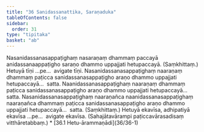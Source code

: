 ```yaml
---
title: "36 Sanidassanattika, Saraṇaduka"
tableOfContents: false
sidebar:
  order: 31
type: "tipitaka"
basket: "ab"
---
```



<DynamicBreadcrumb />

<Division number="114">

<Paragraph number="251">
Nasanidassanasappaṭighaṃ nasaraṇaṃ dhammaṃ paccayā anidassanaappaṭigho saraṇo dhammo uppajjati hetupaccayā. (Saṃkhittaṃ.) Hetuyā tīṇi …pe…  avigate tīṇi.

</Paragraph>

<Paragraph number="252">
Nasanidassanasappaṭighaṃ naaraṇaṃ dhammaṃ paṭicca sanidassanasappaṭigho araṇo dhammo uppajjati hetupaccayā…  satta.

</Paragraph>

<Paragraph number="253">
Naanidassanasappaṭighaṃ naaraṇaṃ dhammaṃ paṭicca sanidassanasappaṭigho araṇo dhammo uppajjati hetupaccayā…  satta.

</Paragraph>

<Paragraph number="254">
Nasanidassanasappaṭighaṃ naaraṇañca naanidassanasappaṭighaṃ naaraṇañca dhammaṃ paṭicca sanidassanasappaṭigho araṇo dhammo uppajjati hetupaccayā…  satta. (Saṃkhittaṃ.)

</Paragraph>

<Paragraph number="255">
Hetuyā ekavīsa, adhipatiyā ekavīsa …pe…  avigate ekavīsa.

</Paragraph>

<Paragraph number="256">
(Sahajātavārampi paṭiccavārasadisaṃ vitthāretabbaṃ.)

</Paragraph>
</Division>

<TableOfContents>
* [36.1 Hetu-ārammaṇādi](36/36-1)
</TableOfContents>